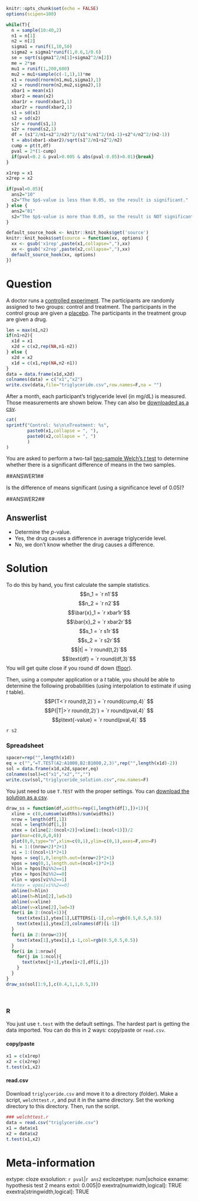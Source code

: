 ```r
knitr::opts_chunk$set(echo = FALSE)
options(scipen=100)

while(T){
  n = sample(10:40,2)
  n1 = n[1]
  n2 = n[2]
  sigma1 = runif(1,10,50)
  sigma2 = sigma1*runif(1,0.6,1/0.6)
  se = sqrt(sigma1^2/n[1]+sigma2^2/n[2])
  me = 2*se
  mu1 = runif(1,200,600)
  mu2 = mu1+sample(c(-1,1),1)*me
  x1 = round(rnorm(n1,mu1,sigma1),1)
  x2 = round(rnorm(n2,mu2,sigma2),1)
  xbar1 = mean(x1)
  xbar2 = mean(x2)
  xbar1r = round(xbar1,1)
  xbar2r = round(xbar2,1)
  s1 = sd(x1)
  s2 = sd(x2)
  s1r = round(s1,1)
  s2r = round(s2,1)
  df = (s1^2/n1+s2^2/n2)^2/(s1^4/n1^2/(n1-1)+s2^4/n2^2/(n2-1))
  t = abs(xbar1-xbar2)/sqrt(s1^2/n1+s2^2/n2)
  cump = pt(t,df)
  pval = 2*(1-cump)
  if(pval<0.2 & pval>0.005 & abs(pval-0.05)>0.01){break}
}

x1rep = x1
x2rep = x2

if(pval<0.05){
  ans2="10"
  s2="The $p$-value is less than 0.05, so the result is significant."
} else {
  ans2="01"
  s2="The $p$-value is more than 0.05, so the result is NOT significant."
}

default_source_hook <- knitr::knit_hooks$get('source')
knitr::knit_hooks$set(source = function(xx, options) {
  xx <- gsub('x1rep',paste(x1,collapse=","),xx)
  xx <- gsub('x2rep',paste(x2,collapse=","),xx)
  default_source_hook(xx, options)
})

```

Question
========

A doctor runs a [controlled experiment](https://en.wikipedia.org/wiki/Randomized_controlled_trial){target="blank"}. The participants are randomly assigned to two groups: control and treatment. The participants in the control group are given a [placebo](https://en.wikipedia.org/wiki/Placebo-controlled_study){target="blank"}. The participants in the treatment group are given a drug.

```r
len = max(n1,n2)
if(n1>n2){
  x1d = x1
  x2d = c(x2,rep(NA,n1-n2))
} else {
  x2d = x2
  x1d = c(x1,rep(NA,n2-n1))
}
data = data.frame(x1d,x2d)
colnames(data) = c("x1","x2")
write.csv(data,file="triglyceride.csv",row.names=F,na = "")
```

After a month, each participant's triglyceride level (in mg/dL) is measured. Those measurements are shown below. They can also be [downloaded as a csv](triglyceride.csv){target="blank"}.

```r
cat(
sprintf("Control: %s\n\nTreatment: %s",
        paste0(x1,collapse = ", "),
        paste0(x2,collapse = ", ")
        )
)
```

You are asked to perform a two-tail [two-sample Welch's $t$ test](https://en.wikipedia.org/wiki/Welch%27s_t-test){target="blank"} to determine whether there is a significant difference of means in the two samples.

##ANSWER1##

Is the difference of means significant (using a significance level of 0.05)?

##ANSWER2##

Answerlist
--------
* Determine the $p$-value.
* Yes, the drug causes a difference in average triglyceride level.
* No, we don't know whether the drug causes a difference.


Solution
========

To do this by hand, you first calculate the sample statistics.
$$n_1 = `r n1`$$
$$n_2 = `r n2`$$
$$\bar{x}_1 = `r xbar1r`$$
$$\bar{x}_2 = `r xbar2r`$$
$$s_1 = `r s1r`$$
$$s_2 = `r s2r`$$
$$|t| = `r round(t,2)`$$
$$\text{df} = `r round(df,3)`$$
You will get quite close if you round df down ([floor](https://en.wikipedia.org/wiki/Floor_and_ceiling_functions){target="blank"}).

Then, using a computer application or a $t$ table, you should be able to determine the following probabilities (using interpolation to estimate if using $t$ table).
$$P(T<`r round(t,2)`) = `r round(cump,4)` $$
$$P(|T|>`r round(t,2)`) = `r round(pval,4)` $$
$$p\text{-value} = `r round(pval,4)` $$

`r s2`

### Spreadsheet

```r
spacer=rep("",length(x1d))
eq = c("","=T.TEST(A2:A1000,B2:B1000,2,3)",rep("",length(x1d)-2))
sol = data.frame(x1d,x2d,spacer,eq)
colnames(sol)=c("x1","x2","","")
write.csv(sol,"triglyceride_solution.csv",row.names=F)
```

You just need to use `T.TEST` with the proper settings. You can [download the solution as a csv](triglyceride_solution.csv){target="blank"}.

```r
draw_ss = function(df,widths=rep(1,length(df[1,])+1)){
  xline = c(0,cumsum(widths)/sum(widths))
  nrow = length(df[,1])
  ncol = length(df[1,])
  xtex = (xline[2:(ncol+2)]+xline[1:(ncol+1)])/2
  par(mar=c(0,0,0,0))
  plot(0,0,type="n",xlim=c(0,1),ylim=c(0,1),axes=F,ann=F)
  hi = 1:((nrow+2)*2+1)
  vi = 1:((ncol+1)*2+1)
  hpos = seq(1,0,length.out=(nrow+2)*2+1)
  vpos = seq(0,1,length.out=(ncol+1)*2+1)
  hlin = hpos[hi%%2==1]
  ytex = hpos[hi%%2==0]
  vlin = vpos[vi%%2==1]
  #xtex = vpos[vi%%2==0]
  abline(h=hlin)
  abline(h=hlin[2],lwd=3)
  abline(v=xline)
  abline(v=xline[2],lwd=3)
  for(i in 2:(ncol+1)){
    text(xtex[i],ytex[1],LETTERS[i-1],col=rgb(0.5,0.5,0.5))
    text(xtex[i],ytex[2],colnames(df)[i-1])
  }    
  for(i in 2:(nrow+2)){
    text(xtex[1],ytex[i],i-1,col=rgb(0.5,0.5,0.5))
  }
  for(i in 1:nrow){
    for(j in 1:ncol){
      text(xtex[j+1],ytex[i+2],df[i,j])
    }
  }
}
draw_ss(sol[1:9,],c(0.4,1,1,0.5,3))
```
\

### R

You just use `t.test` with the default settings. The hardest part is getting the data imported. You can do this in 2 ways: copy/paste or `read.csv`.

#### copy/paste

```r
x1 = c(x1rep)
x2 = c(x2rep)
t.test(x1,x2)
```

#### read.csv

Download `triglyceride.csv` and move it to a directory (folder). Make a script, `welchttest.r`, and put it in the same directory. Set the working directory to this directory. Then, run the script. 

```r
### welchttest.r
data = read.csv("triglyceride.csv")
x1 = data$x1
x2 = data$x2
t.test(x1,x2)
```


Meta-information
================
extype: cloze
exsolution: `r pval`|`r ans2`
exclozetype: num|schoice
exname: hypothesis test 2 means
extol: 0.005|0
exextra[numwidth,logical]: TRUE
exextra[stringwidth,logical]: TRUE
